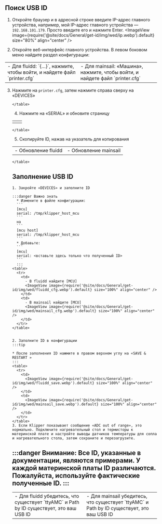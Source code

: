 ## Поиск USB ID
1. Откройте браузер и в адресной строке введите IP-адрес главного устройства, например, мой IP-адрес главного устройства — `192.168.101.179`. Просто введите его и нажмите Enter.
  <ImageView image={require('@site/docs/General/get-id/img/wed/ip.webp').default} size="80%" align="center" /> 

2. Откройте веб-интерфейс главного устройства. В левом боковом меню найдите раздел конфигурации:
  <table>
    <tr>
      <td>
        - Для fluidd: `{…}`, нажмите, чтобы войти, и найдете файл `printer.cfg`
        <ImageView image={require('@site/docs/General/get-id/img/fluidd-cfg.webp').default} size="100%" align="center" />
      </td>
      <td>
        - Для mainsail: «Машина», нажмите, чтобы войти, и найдете файл `printer.cfg`
        <ImageView image={require('@site/docs/General/get-id/img/mainsail-cfg.webp').default} size="100%" align="center" />
      </td>
    </tr>
  </table>

  3. Нажмите на `printer.cfg`, затем нажмите справа сверху на «DEVICES»
    <table>
      <tr>
        <td>
          <ImageView image={require('@site/docs/General/get-id/img/wed/fluidd_devices.webp').default} size="100%" align="center" />
        </td>
        <td>
          <ImageView image={require('@site/docs/General/get-id/img/wed/mainsail_devices.webp').default} size="100%" align="center" />
        </td>
      </tr>
    </table>

  4. Нажмите на «SERIAL» и обновите страницу
    <table>
      <tr>
        <td>
          - Обновление fluidd
          <ImageView image={require('@site/docs/General/get-id/img/wed/fluidd_refresh.webp').default} size="100%" align="center" />
        </td>
        <td>
          - Обновление mainsail
          <ImageView image={require('@site/docs/General/get-id/img/wed/mainsail_refresh.webp').default} size="100%" align="center" />
        </td>
      </tr>
    </table>

  5. Скопируйте ID, нажав на указатель для копирования
    <table>
      <tr>
        <td>
          - Для fluidd убедитесь, что существует `ttyAMC` и Path by ID существует, это ваш USB ID
          <ImageView image={require('@site/docs/General/get-id/img/wed/fluidd_id.webp').default} size="100%" align="center" />
        </td>
        <td>
          - Для mainsail убедитесь, что существует `ttyAMC` и Path by ID существует, это ваш USB ID
          <ImageView image={require('@site/docs/General/get-id/img/wed/mainsail_id.webp').default} size="100%" align="center" />
        </td>
      </tr>
    </table>

## Заполнение USB ID

    1. Закройте «DEVICES» и заполните ID

    :::danger Важно знать
      * Измените в файле конфигурации:
      ```
      [mcu] 
      serial: /tmp/klipper_host_mcu
      ```  
      на
      ```
      [mcu host] 
      serial: /tmp/klipper_host_mcu
      ```
      * Добавьте:
      ```
      [mcu]
      serial: <вставьте здесь только что полученный ID>
      ```
      :::
    <table>
      <tr>
        <td>
          - В fluidd найдите [MCU]
          <ImageView image={require('@site/docs/General/get-id/img/wed/fluidd_cfg.webp').default} size="100%" align="center" />
        </td>
        <td>
          - В mainsail найдите [MCU]
          <ImageView image={require('@site/docs/General/get-id/img/wed/mainsail_cfg.webp').default} size="100%" align="center" />
        </td>
      </tr>
    </table>


    2. Заполните ID в конфигурации
    :::tip

    * После заполнения ID нажмите в правом верхнем углу на «SAVE & RESTART »
    :::
    <table>
      <tr>
        <td>
          <ImageView image={require('@site/docs/General/get-id/img/wed/fluidd_save.webp').default} size="100%" align="center" />
        </td>
        <td>
          <ImageView image={require('@site/docs/General/get-id/img/wed/mainsail_save.webp').default} size="100%" align="center" />
        </td>
      </tr>
    </table>
    3. Если Klipper показывает сообщение «ADC out of range», это нормально. Подключите нагревательный стол и термисторы к материнской плате и настройте выводы датчиков температуры для сопла и нагревательного стола, затем сохраните и перезагрузите.

:::danger
Внимание: Все ID, указанные в документации, являются примерами. У каждой материнской платы ID различаются. Пожалуйста, используйте фактические полученные ID.
:::
---
